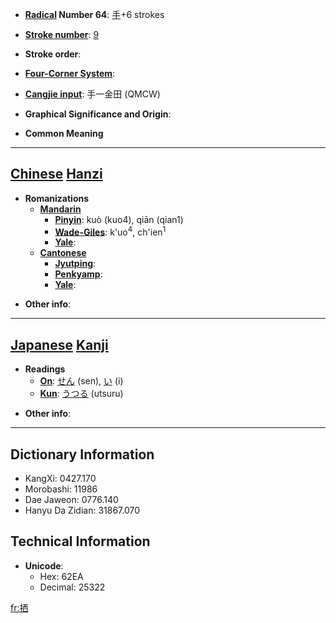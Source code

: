 * '''[[Wiktionary:Chinese radical index| Radical]] Number 64''': [[Wiktionary:Chinese radical index 手|手]]+6 strokes

* '''[[Wiktionary:Chinese total strokes index|Stroke number]]''': [[Wiktionary:Chinese total strokes index 9|9]]

* '''Stroke order''': 

* '''[[Wiktionary:Chinese four corner index|Four-Corner System]]''': 

* '''[[Wiktionary:Chinese Cangjie index|Cangjie input]]''': 手一金田 (QMCW)

* '''Graphical Significance and Origin''': 

* '''Common Meaning'''

----

== [[Chinese]] [[Hanzi]] ==

* '''Romanizations'''
** '''[[Mandarin]]'''
*** '''[[Pinyin]]''': kuò (kuo4), qiān (qian1)
*** '''[[Wade-Giles]]''': k'uo<sup>4</sup>, ch'ien<sup>1</sup>
*** '''[[Yale]]''': 
** '''[[Cantonese]]'''
*** '''[[Jyutping]]''':
*** '''[[Penkyamp]]''': 
*** '''[[Yale]]''': 

* '''Other info''': 

----

== [[Japanese]] [[Kanji]] ==

* '''Readings'''
** '''[[On]]''': [[せん]] (sen), [[い]] (i)
** '''[[Kun]]''': [[うつる]] (utsuru)

* '''Other info''':  

----

== Dictionary Information ==

* KangXi: 0427.170
* Morobashi: 11986
* Dae Jaweon: 0776.140
* Hanyu Da Zidian: 31867.070

== Technical Information ==

* '''Unicode''':
** Hex: 62EA
** Decimal: 25322

[[fr:拪]]